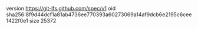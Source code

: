 version https://git-lfs.github.com/spec/v1
oid sha256:8f9d44dcf1a81ab4736ee770393a60273069a14af9dcb6e2195c6cee1422f0e1
size 25372
